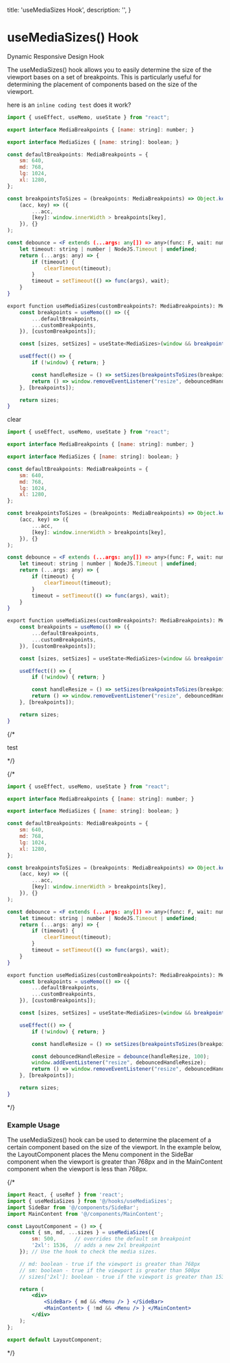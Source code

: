 

  title: 'useMediaSizes Hook',
  description: '',
}

# useMediaSizes() Hook

<p>Dynamic Responsive Design Hook</p>

<div className="mt-4">
  The useMediaSizes() hook allows you to easily determine the size of the viewport bases on a set of breakpoints. 
  This is particularly useful for determining the placement of components based on the size of the viewport.
</div>

here is an `inline coding test` does it work?

```jsx
import { useEffect, useMemo, useState } from "react";

export interface MediaBreakpoints { [name: string]: number; }

export interface MediaSizes { [name: string]: boolean; }

const defaultBreakpoints: MediaBreakpoints = {
    sm: 640,
    md: 768,
    lg: 1024,
    xl: 1280,
};

const breakpointsToSizes = (breakpoints: MediaBreakpoints) => Object.keys(breakpoints).reduce(
    (acc, key) => ({
        ...acc,
        [key]: window.innerWidth > breakpoints[key],
    }), {}
);

const debounce = <F extends (...args: any[]) => any>(func: F, wait: number) => {
    let timeout: string | number | NodeJS.Timeout | undefined;
    return (...args: any) => {
        if (timeout) {
            clearTimeout(timeout);
        }
        timeout = setTimeout(() => func(args), wait);
    }
}

export function useMediaSizes(customBreakpoints?: MediaBreakpoints): MediaSizes {
    const breakpoints = useMemo(() => ({
        ...defaultBreakpoints,
        ...customBreakpoints,
    }), [customBreakpoints]);

    const [sizes, setSizes] = useState<MediaSizes>(window && breakpointsToSizes(breakpoints));

    useEffect(() => {
        if (!window) { return; }

        const handleResize = () => setSizes(breakpointsToSizes(breakpoints)); const debouncedHandleResize = debounce(handleResize, 100); window.addEventListener("resize", debouncedHandleResize);
        return () => window.removeEventListener("resize", debouncedHandleResize);
    }, [breakpoints]);

    return sizes;
}
```
clear
<CodeGroup title="useMediaSizes.tsx">
```jsx
import { useEffect, useMemo, useState } from "react";

export interface MediaBreakpoints { [name: string]: number; }

export interface MediaSizes { [name: string]: boolean; }

const defaultBreakpoints: MediaBreakpoints = {
    sm: 640,
    md: 768,
    lg: 1024,
    xl: 1280,
};

const breakpointsToSizes = (breakpoints: MediaBreakpoints) => Object.keys(breakpoints).reduce(
    (acc, key) => ({
        ...acc,
        [key]: window.innerWidth > breakpoints[key],
    }), {}
);

const debounce = <F extends (...args: any[]) => any>(func: F, wait: number) => {
    let timeout: string | number | NodeJS.Timeout | undefined;
    return (...args: any) => {
        if (timeout) {
            clearTimeout(timeout);
        }
        timeout = setTimeout(() => func(args), wait);
    }
}

export function useMediaSizes(customBreakpoints?: MediaBreakpoints): MediaSizes {
    const breakpoints = useMemo(() => ({
        ...defaultBreakpoints,
        ...customBreakpoints,
    }), [customBreakpoints]);

    const [sizes, setSizes] = useState<MediaSizes>(window && breakpointsToSizes(breakpoints));

    useEffect(() => {
        if (!window) { return; }

        const handleResize = () => setSizes(breakpointsToSizes(breakpoints)); const debouncedHandleResize = debounce(handleResize, 100); window.addEventListener("resize", debouncedHandleResize);
        return () => window.removeEventListener("resize", debouncedHandleResize);
    }, [breakpoints]);

    return sizes;
}
```
</CodeGroup>

{/* <SyntaxHighlighter>

test

</SyntaxHighlighter> */}

 {/* <CodeGroup title="useMediaSizes.tsx">

```jsx
import { useEffect, useMemo, useState } from "react";

export interface MediaBreakpoints { [name: string]: number; }

export interface MediaSizes { [name: string]: boolean; }

const defaultBreakpoints: MediaBreakpoints = {
    sm: 640,
    md: 768,
    lg: 1024,
    xl: 1280,
};

const breakpointsToSizes = (breakpoints: MediaBreakpoints) => Object.keys(breakpoints).reduce(
    (acc, key) => ({
        ...acc,
        [key]: window.innerWidth > breakpoints[key],
    }), {}
);

const debounce = <F extends (...args: any[]) => any>(func: F, wait: number) => {
    let timeout: string | number | NodeJS.Timeout | undefined;
    return (...args: any) => {
        if (timeout) {
            clearTimeout(timeout);
        }
        timeout = setTimeout(() => func(args), wait);
    }
}

export function useMediaSizes(customBreakpoints?: MediaBreakpoints): MediaSizes {
    const breakpoints = useMemo(() => ({
        ...defaultBreakpoints,
        ...customBreakpoints,
    }), [customBreakpoints]);

    const [sizes, setSizes] = useState<MediaSizes>(window && breakpointsToSizes(breakpoints));

    useEffect(() => {
        if (!window) { return; }

        const handleResize = () => setSizes(breakpointsToSizes(breakpoints));

        const debouncedHandleResize = debounce(handleResize, 100);
        window.addEventListener("resize", debouncedHandleResize);
        return () => window.removeEventListener("resize", debouncedHandleResize);
    }, [breakpoints]);

    return sizes;
}
```
</CodeGroup> */}

### Example Usage
The useMediaSizes() hook can be used to determine the placement of a certain component based on the size of the viewport. 
In the example below, the LayoutComponent places the Menu component in the SideBar component when the viewport is greater than
768px and in the MainContent component when the viewport is less than 768px.

{/* <CodeGroup title="LayoutComponent.tsx">

```jsx
import React, { useRef } from 'react';
import { useMediaSizes } from '@/hooks/useMediaSizes';
import SideBar from '@/components/SideBar';
import MainContent from '@/components/MainContent';

const LayoutComponent = () => {
    const { sm, md, ...sizes } = useMediaSizes({
        sm: 500,      // overrides the default sm breakpoint
        '2xl': 1536,  // adds a new 2xl breakpoint
    }); // Use the hook to check the media sizes.

    // md: boolean - true if the viewport is greater than 768px
    // sm: boolean - true if the viewport is greater than 500px
    // sizes['2xl']: boolean - true if the viewport is greater than 1536px

    return (
        <div>
            <SideBar> { md && <Menu /> } </SideBar>
            <MainContent> { !md && <Menu /> } </MainContent>
        </div>
    ); 
};

export default LayoutComponent;
````

</CodeGroup> */}
